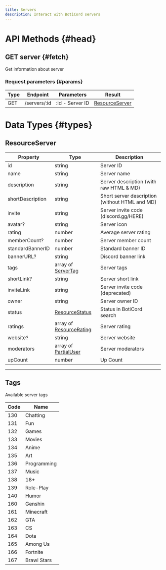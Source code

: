 ```yaml
---
title: Servers
description: Interact with BotiCord servers
---
```


# API Methods {#head}

## GET server {#fetch}

Get information about server

### Request parameters {#params}

| Type | Endpoint     | Parameters      | Result                            |
|------|--------------|-----------------|-----------------------------------|
| GET  | /servers/:id | :id - Server ID | [ResourceServer](#resourceserver) |

# Data Types {#types}

## ResourceServer

| Property         | Type                                                 | Description                                    |
|------------------|------------------------------------------------------|------------------------------------------------|
| id               | string                                               | Server ID                                      |
| name             | string                                               | Server name                                    |
| description      | string                                               | Server description (with raw HTML & MD)        |
| shortDescription | string                                               | Short server description (without HTML and MD) |
| invite           | string                                               | Server invite code (discord.gg/HERE)           |
| avatar?          | string                                               | Server icon                                    |
| rating           | number                                               | Average server rating                          |
| memberCount?     | number                                               | Server member count                            |
| standardBannerID | number                                               | Standard banner ID                             |
| bannerURL?       | string                                               | Discord banner link                            |
| tags             | array of [ServerTag](#tags)                          | Server tags                                    |
| shortLink?       | string                                               | Server short link                              |
| inviteLink       | string                                               | Server invite code (deprecated)                |
| owner            | string                                               | Server owner ID                                |
| status           | [ResourceStatus](/api/#ResourceStatus)         | Status in BotiCord search                      |
| ratings          | array of [ResourceRating](/api/ResourceRating) | Server rating                                  |
| website?         | string                                               | Server website                                 |
| moderators       | array of [PartialUser](/api/#PartialUser)      | Server moderators                              |
| upCount          | number                                               | Up Count                                       |

---

## Tags

Available server tags

| Code | Name        |
|------|-------------|
| 130  | Chatting    |
| 131  | Fun         |
| 132  | Games       |
| 133  | Movies      |
| 134  | Anime       |
| 135  | Art         |
| 136  | Programming |
| 137  | Music       |
| 138  | 18+         |
| 139  | Role-Play   |
| 140  | Humor       |
| 160  | Genshin     |
| 161  | Minecraft   |
| 162  | GTA         |
| 163  | CS          |
| 164  | Dota        |
| 165  | Among Us    |
| 166  | Fortnite    |
| 167  | Brawl Stars |
